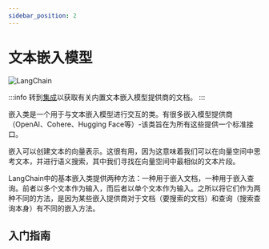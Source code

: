 ```yaml
---
sidebar_position: 2
---
```

# 文本嵌入模型
![LangChain](https://pica.zhimg.com/50/v2-56e8bbb52aa271012541c1fe1ceb11a2_r.gif 'LangChain中文网')


:::info
转到[集成](/docs/integrations/text_embedding/)以获取有关内置文本嵌入模型提供商的文档。
:::

嵌入类是一个用于与文本嵌入模型进行交互的类。有很多嵌入模型提供商（OpenAI、Cohere、Hugging Face等）-该类旨在为所有这些提供一个标准接口。

嵌入可以创建文本的向量表示。这很有用，因为这意味着我们可以在向量空间中思考文本，并进行语义搜索，其中我们寻找在向量空间中最相似的文本片段。

LangChain中的基本嵌入类提供两种方法：一种用于嵌入文档，一种用于嵌入查询。前者以多个文本作为输入，而后者以单个文本作为输入。之所以将它们作为两种不同的方法，是因为某些嵌入提供商对于文档（要搜索的文档）和查询（搜索查询本身）有不同的嵌入方法。

## 入门指南


<GetStarted/>
